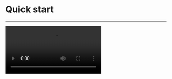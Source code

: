 
# Quick start

- - -


<Video src="https://www.youtube.com/embed/HqzoiKZF_lM"/>

## Prepare the environment

<Content/>

## Integrate the SDK

1. **Add ZegoUIKitPrebuiltVideoConference as dependencies**

    a. Add the `jitpack` configuration.

    If your Android Gradle Plugin is **7.1.0 or later**: enter your project's root directory, open the `settings.gradle` file to add the jitpack to `dependencyResolutionManagement` > `repositories` like this:

    ``` groovy settings.gradle {6-7}
    dependencyResolutionManagement {
       repositoriesMode.set(RepositoriesMode.FAIL_ON_PROJECT_REPOS)
       repositories {
          google()
          mavenCentral()
          maven { url 'https://maven.zego.im' }   // <- Add this line.
          maven { url 'https://www.jitpack.io' } // <- Add this line.
       }
    }
    ```

    <Warning title="Warning">

    If you can't find the above fields in `settings.gradle`, it's probably because your Android Gradle Plugin version is lower than v7.1.0.

    For more details, see [Android Gradle Plugin Release Note v7.1.0](https://developer.android.com/studio/releases/gradle-plugin#settings-gradle).
    </Warning>

    If your Android Gradle Plugin is **earlier than 7.1.0**: enter your project's root directory, open the `build.gradle` file to add the jitpack to `allprojects`->`repositories` like this:

    ```groovy build.gradle {5-6}
    allprojects {
        repositories {
            google()
            mavenCentral()
            maven { url 'https://maven.zego.im' }   // <- Add this line.
            maven { url "https://jitpack.io" }  // <- Add this line.
        }
    }
    ```

    b. Modify your app-level `build.gradle` file:
    ```groovy build.gradle {3}
    dependencies {
        ...
        implementation 'com.github.ZEGOCLOUD:zego_uikit_prebuilt_video_conference_android:+'    // Add this line in your module-level build.gradle file's dependencies, usually named [app].
    }
    ```

2. **Using the ZegoUIKitPrebuiltVideoConferenceFragment in your project**

    1. Go to [ZEGOCLOUD Admin Console](https://console.zegocloud.com/), get the `appID` and `appSign` of your project.
    2. Specify the `userID` and `userName` for connecting the Video Conference Kit service.
    3. Create a `conferenceID` that represents the conference you want to start.

    <Note title="Note">
    - `userID` and `conferenceID` can only contain numbers, letters, and underlines (_).
    - Using the same `conferenceID` will enter the same video conference.
    </Note>

    ```java
    public class ConferenceActivity extends AppCompatActivity {

        @Override
        protected void onCreate(Bundle savedInstanceState) {
            super.onCreate(savedInstanceState);
            setContentView(R.layout.activity_conference);

            addFragment();
        }

        public void addFragment() {
            long appID = yourAppID;
            String appSign = yourAppSign;

            String conferenceID = conferenceID;
            String userID = userID;
            String userName = userName;

            ZegoUIKitPrebuiltVideoConferenceConfig config = new ZegoUIKitPrebuiltVideoConferenceConfig();
            ZegoUIKitPrebuiltVideoConferenceFragment fragment = ZegoUIKitPrebuiltVideoConferenceFragment.newInstance(appID, appSign, userID, userName,conferenceID,config);

            getSupportFragmentManager().beginTransaction()
                .replace(R.id.fragment_container, fragment)
                .commitNow();
        }
    }
    ```

    Modify the auto-created `activity_conference.xml` file:
    ```xml activity_conference.xml
    <?xml version="1.0" encoding="utf-8"?>
    <androidx.constraintlayout.widget.ConstraintLayout xmlns:android="http://schemas.android.com/apk/res/android"
      android:id="@+id/fragment_container"
      android:layout_width="match_parent"
      android:layout_height="match_parent">

    </androidx.constraintlayout.widget.ConstraintLayout>
    ```

Now, you can start a video conference by starting your `ConferenceActivity`.


## Run & Test

Now you have finished all the steps!

You can simply click the **Run** on Android Studio to run and test your App on your device.


## Related guide

[Custom prebuilt UI](./customize-prebuilt-features/01-overview.mdx)


## Resources


<Button primary-color="NavyBlue" target="_blank" href="https://github.com/ZEGOCLOUD/zego_uikit_prebuilt_video_conference_example_android">Sample Code</Button>

Click here to get the complete sample code.
